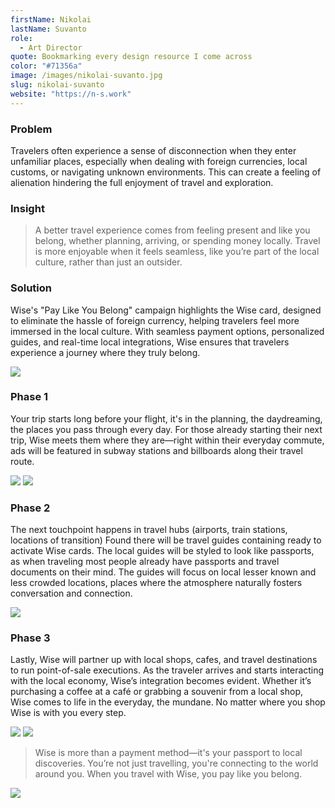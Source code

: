 ```yaml
---
firstName: Nikolai
lastName: Suvanto
role:
  - Art Director
quote: Bookmarking every design resource I come across
color: "#71356a"
image: /images/nikolai-suvanto.jpg
slug: nikolai-suvanto
website: "https://n-s.work"
---
```



### Problem

Travelers often experience a sense of disconnection when they enter unfamiliar places, especially when dealing with foreign currencies, local customs, or navigating unknown environments. This can create a feeling of alienation hindering the full enjoyment of travel and exploration.

<YoutubeEmbed id="sdkKJKdkvjs" />

### Insight

> A better travel experience comes from feeling present and like you belong, whether planning, arriving, or spending money locally. Travel is more enjoyable when it feels seamless, like you’re part of the local culture, rather than just an outsider.

### Solution

Wise's "Pay Like You Belong" campaign highlights the Wise card, designed to eliminate the hassle of foreign currency, helping travelers feel more immersed in the local culture. With seamless payment options, personalized guides, and real-time local integrations, Wise ensures that travelers experience a journey where they truly belong.

![](/media/nikolai-suvanto/subway-3-poster-mock.jpg)

### Phase 1

Your trip starts long before your flight, it's in the planning, the daydreaming, the places you pass through every day. For those already starting their next trip, Wise meets them where they are—right within their everyday commute, ads will be featured in subway stations and billboards along their travel route.

![](/media/nikolai-suvanto/triposter-ooh.jpg)
![](/media/nikolai-suvanto/traffic-billboard-mock.jpg)

### Phase 2

The next touchpoint happens in travel hubs (airports, train stations, locations of transition) Found there will be travel guides containing ready to activate Wise cards. The local guides will be styled to look like passports, as when traveling most people already have passports and travel documents on their mind. The guides will focus on local lesser known and less crowded locations, places where the atmosphere naturally fosters conversation and connection.

![](/media/nikolai-suvanto/wise-passport-mock.jpg)

### Phase 3

Lastly, Wise will partner up with local shops, cafes, and travel destinations to run point-of-sale executions. As the traveler arrives and starts interacting with the local economy, Wise’s integration becomes evident. Whether it’s purchasing a coffee at a café or grabbing a souvenir from a local shop, Wise comes to life in the everyday, the mundane. No matter where you shop Wise is with you every step.

![](/media/nikolai-suvanto/cash-register-mock.jpeg)
![](/media/nikolai-suvanto/wise-instore-mock.jpg)

> Wise is more than a payment method—it's your passport to local discoveries. You’re not just travelling, you're connecting to the world around you. When you travel with Wise, you pay like you belong.

![](/media/nikolai-suvanto/atm-skin.jpg)
